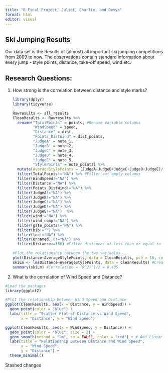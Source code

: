 ```yaml
---
title: "R Final Project, Juliet, Charlie, and Devya"
format: html
editor: visual
---
```


## Ski Jumping Results

Our data set is the Results of (almost) all important ski jumping competitions from 2009 to now. The observations contain standard information about every jump - style points, distance, take-off speed, wind etc.

## Research Questions:

1.  How strong is the correlation between distance and style marks?

    ```r
    library(dplyr)
    library(tidyverse)
    ```

    ```r
    Rawresults <- all_results
    CleanResults <- Rawresults %>%
      rename("TotalPoints" = points, #Rename variable columns
             "WindSpeed" = speed,
             "Distance" = dist,
             "Points_DistWind" = dist_points,
             "JudgeA" = note_1,
             "JudgeB" = note_2,
             "JudgeC" = note_3,
             "JudgeD" = note_4,
             "JudgeE" = note_5,
             "StylePoints" = note_points) %>%  
      mutate(AverageStylePoints = (JudgeA+JudgeB+JudgeC+JudgeD+JudgeE)/5) %>% #Add a column for average style points from judges
      filter(TotalPoints!="NA") %>% #Filter out empty columns
      filter(WindSpeed!="NA") %>% 
      filter(Distance!="NA") %>% 
      filter(Points_DistWind!="NA") %>% 
      filter(JudgeA!="NA") %>%
      filter(JudgeB!="NA") %>%
      filter(JudgeC!="NA") %>%
      filter(JudgeD!="NA") %>%
      filter(JudgeE!="NA")  %>% 
      filter(wind!="NA") %>% 
      filter(wind_comp!="NA") %>% 
      filter(gate_points!="NA") %>% 
      filter(bib!="") %>% 
      filter(loc!="NA") %>% 
      filter(Unnamed..0!="NA") %>% 
      filter(Distance<=150) #Filter distances of less than or equal to 150 meters

    #Plot the relationship between the two variables
    plot(Distance~AverageStylePoints, data = CleanResults, pch = 16, col = "red") 
    skiLm <- lm(Distance~AverageStylePoints, data = CleanResults) #Create a linear model for the two variables
    summary(skiLm) #Correlation = (R^2)^1/2 = 0.495
    ```

2.  What is the correlation of Wind Speed and Distance? \

```r
#Load the packages
library(ggplot2)

#Plot the relationship between Wind Speed and Distance
ggplot(CleanResults, aes(x = Distance, y = WindSpeed)) +
  geom_point(color = "blue") +
  labs(title = "Scatter Plot of Distance vs Wind Speed",
       x = "Distance", y = "Wind Speed")

ggplot(CleanResults, aes(x = WindSpeed, y = Distance)) +
  geom_point(color = "blue", size = 2) +
  geom_smooth(method = "lm", se = FALSE, color = "red") + # Add linear regression line
  labs(title = "Relationship Between Distance and Wind Speed",
       x = "Wind Speed",
       y = "Distance") +
  theme_minimal()


```
 Stashed changes

\
